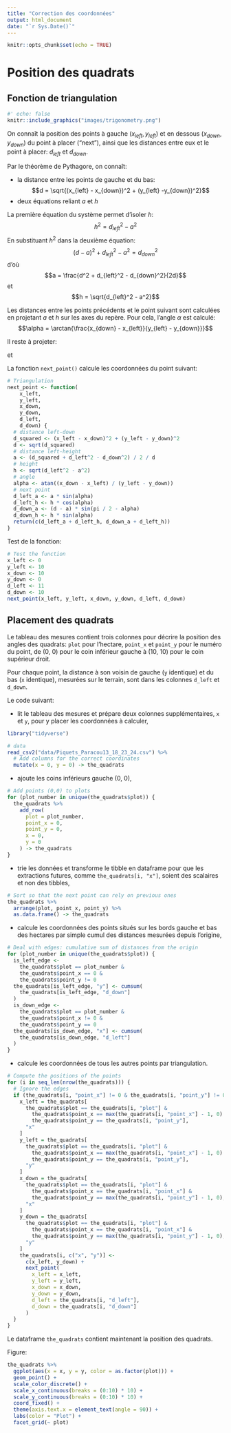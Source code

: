 ```yaml
---
title: "Correction des coordonnées"
output: html_document
date: "`r Sys.Date()`"
---
```


```r
knitr::opts_chunk$set(echo = TRUE)
```

# Position des quadrats

## Fonction de triangulation


```r
#' echo: false
knitr::include_graphics("images/trigonometry.png")
```

On connaît la position des points à gauche $(x_{left}, y_{left})$ et en dessous $(x_{down}, y_{down})$ du point à placer ("next"), ainsi que les distances entre eux et le point à placer: $d_{left}$ et $d_{down}$.

Par le théorème de Pythagore, on connaît:

- la distance entre les points de gauche et du bas:
$$d =  \sqrt{(x_{left} - x_{down})^2 + (y_{left} -y_{down})^2}$$
- deux équations reliant $a$ et $h$
\begin{align}
a^2 + h^2 &= d_{left}^2\\
(d - a)^2 + h^2 &= d_{down}^2
\end{align}


La première équation du système permet d'isoler $h$:
$$h^2 = d_{left}^2 - a^2$$
En substituant $h^2$ dans la deuxième équation:
$$(d - a)^2 + d_{left}^2 - a^2= d_{down}^2$$
d'où
$$a = \frac{d^2 + d_{left}^2 - d_{down}^2}{2d}$$
et
$$h = \sqrt{d_{left}^2 - a^2}$$

Les distances entre les points précédents et le point suivant sont calculées en projetant $a$ et $h$ sur les axes du repère. 
Pour cela, l'angle $\alpha$ est calculé:
$$\alpha = \arctan{\frac{x_{down} - x_{left}}{y_{left} - y_{down}}}$$

Il reste à projeter:

\begin{equation} 
\begin{split}
d_left & = x_a + x_h\\
 & = a \sin\alpha + h \cos\alpha
\end{split}
\end{equation}

et 

\begin{equation} 
\begin{split}
d_down & = y_a + y_h\\
 & = (d - a) \sin{(\frac{\pi}{2} - \alpha)} + h \sin\alpha
\end{split}
\end{equation}

La fonction `next_point()` calcule les coordonnées du point suivant:
```r
# Triangulation
next_point <- function(
    x_left,
    y_left,
    x_down,
    y_down,
    d_left,
    d_down) {
  # distance left-down
  d_squared <- (x_left - x_down)^2 + (y_left - y_down)^2
  d <- sqrt(d_squared)
  # distance left-height
  a <- (d_squared + d_left^2 - d_down^2) / 2 / d
  # height
  h <- sqrt(d_left^2 - a^2)
  # angle
  alpha <- atan((x_down - x_left) / (y_left - y_down))
  # next point
  d_left_a <- a * sin(alpha)
  d_left_h <- h * cos(alpha)
  d_down_a <- (d - a) * sin(pi / 2 - alpha)
  d_down_h <- h * sin(alpha)
  return(c(d_left_a + d_left_h, d_down_a + d_left_h))
}
```

Test de la fonction:
```r
# Test the function
x_left <- 0
y_left <- 10
x_down <- 10
y_down <- 0
d_left <- 11
d_down <- 10
next_point(x_left, y_left, x_down, y_down, d_left, d_down) 
```


## Placement des quadrats

Le tableau des mesures contient trois colonnes pour décrire la position des angles des quadrats: `plot` pour l'hectare, `point_x` et `point_y` pour le numéro du point, de (0, 0) pour le coin inférieur gauche à (10, 10) pour le coin supérieur droit.

Pour chaque point, la distance à son voisin de gauche (`y` identique) et du bas (`x` identique), mesurées sur le terrain, sont dans les colonnes `d_left` et `d_down`.

Le code suivant:

- lit le tableau des mesures et prépare deux colonnes supplémentaires, `x` et `y`, pour y placer les coordonnées à calculer,

```r
library("tidyverse")

# data
read_csv2("data/Piquets_Paracou13_18_23_24.csv") %>% 
  # Add columns for the correct coordinates
  mutate(x = 0, y = 0) -> the_quadrats
```

- ajoute les coins inférieurs gauche (0, 0),

```r
# Add points (0,0) to plots
for (plot_number in unique(the_quadrats$plot)) {
  the_quadrats %>% 
    add_row(
      plot = plot_number,
      point_x = 0,
      point_y = 0,
      x = 0,
      y = 0
    ) -> the_quadrats
}

```

- trie les données et transforme le tibble en dataframe pour que les extractions futures, comme `the_quadrats[i, "x"]`, soient des scalaires et non des tibbles,

```r
# Sort so that the next point can rely on previous ones
the_quadrats %>% 
  arrange(plot, point_x, point_y) %>% 
  as.data.frame() -> the_quadrats
```

- calcule les coordonnées des points situés sur les bords gauche et bas des hectares par simple cumul des distances mesurées depuis l'origine,

```r
# Deal with edges: cumulative sum of distances from the origin
for (plot_number in unique(the_quadrats$plot)) {
  is_left_edge <- 
    the_quadrats$plot == plot_number &
    the_quadrats$point_x == 0 &
    the_quadrats$point_y != 0
  the_quadrats[is_left_edge, "y"] <- cumsum(
    the_quadrats[is_left_edge, "d_down"]
  )
  is_down_edge <- 
    the_quadrats$plot == plot_number &
    the_quadrats$point_x != 0 &
    the_quadrats$point_y == 0
  the_quadrats[is_down_edge, "x"] <- cumsum(
    the_quadrats[is_down_edge, "d_left"]
  )
}
```

- calcule les coordonnées de tous les autres points par triangulation.

```r
# Compute the positions of the points
for (i in seq_len(nrow(the_quadrats))) {
  # Ignore the edges
  if (the_quadrats[i, "point_x"] != 0 & the_quadrats[i, "point_y"] != 0) {
    x_left = the_quadrats[
      the_quadrats$plot == the_quadrats[i, "plot"] &
        the_quadrats$point_x == max(the_quadrats[i, "point_x"] - 1, 0) &
        the_quadrats$point_y == the_quadrats[i, "point_y"],
      "x"
    ]
    y_left = the_quadrats[
      the_quadrats$plot == the_quadrats[i, "plot"] &
        the_quadrats$point_x == max(the_quadrats[i, "point_x"] - 1, 0) &
        the_quadrats$point_y == the_quadrats[i, "point_y"],
      "y"
    ]
    x_down = the_quadrats[
      the_quadrats$plot == the_quadrats[i, "plot"] &
        the_quadrats$point_x == the_quadrats[i, "point_x"] &
        the_quadrats$point_y == max(the_quadrats[i, "point_y"] - 1, 0),
      "x"
    ]
    y_down = the_quadrats[
      the_quadrats$plot == the_quadrats[i, "plot"] &
        the_quadrats$point_x == the_quadrats[i, "point_x"] &
        the_quadrats$point_y == max(the_quadrats[i, "point_y"] - 1, 0),
      "y"
    ]
    the_quadrats[i, c("x", "y")] <- 
      c(x_left, y_down) +
      next_point(
        x_left = x_left,
        y_left = y_left,
        x_down = x_down,
        y_down = y_down,
        d_left = the_quadrats[i, "d_left"],
        d_down = the_quadrats[i, "d_down"]
      )
  }
}
```

Le dataframe `the_quadrats` contient maintenant la position des quadrats.

Figure:
```r
the_quadrats %>% 
  ggplot(aes(x = x, y = y, color = as.factor(plot))) +
  geom_point() +
  scale_color_discrete() +
  scale_x_continuous(breaks = (0:10) * 10) +
  scale_y_continuous(breaks = (0:10) * 10) +
  coord_fixed() +
  theme(axis.text.x = element_text(angle = 90)) +
  labs(color = "Plot") +
  facet_grid(~ plot)
```


